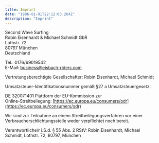 ```yaml
---
title: Imprint
date: "1986-01-01T22:12:03.284Z"
description: "Imprint"
---
```


Second Wave Surfing  
Robin Eisenhardt & Michael Schmidt GbR  
Lothstr. 72  
80797 München  
Deutschland

Tel.: 0176/69019542  
E-Mail: business@eisbach-riders.com

Vertretungsberechtigte Gesellschafter: Robin Eisenhardt, Michael Schmidt

Umsatzsteuer-Identifikationsnummer gemäß §27 a Umsatzsteuergesetz:

DE 320071401 Plattform der EU-Kommission zur  
Online-Streitbeilegung: [https://ec.europa.eu/consumers/odr](https://ec.europa.eu/consumers/odr)

Wir sind zur Teilnahme an einem Streitbeilegungsverfahren vor einer Verbraucherschlichtungsstelle weder verpflichtet noch bereit.

Verantwortliche/r i.S.d. § 55 Abs. 2 RStV: Robin Eisenhardt, Michael Schmidt, Lothstr. 72, 80797, München
